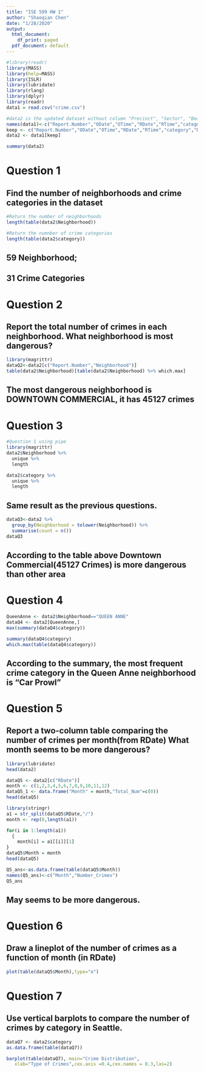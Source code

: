 ```yaml
---
title: "ISE 599 HW 1"
author: "Shaoqian Chen"
date: "1/28/2020"
output:
  html_document:
    df_print: paged
  pdf_document: default
---
```


```r
#library(readr)
library(MASS)
library(help=MASS)
library(ISLR)
library(lubridate)
library(rlang)
library(dplyr)
library(readr)
data1 = read.csv("crime.csv")
```

```r
#data2 is the updated dataset without column "Precinct", "Sector", "Beat"
names(data1)<-c("Report.Number","ODate","OTime","RDate","RTime","category","Description","Precinct","Sector","Beat","Neighborhood")
keep <- c("Report.Number","ODate","OTime","RDate","RTime","category","Description","Neighborhood")
data2 <- data1[keep]
```

```r
summary(data2)
```



# Question 1
## Find the number of neighborhoods and crime categories in the dataset

```r
#Return the number of neighborhoods
length(table(data2$Neighborhood))

#Return the numnber of crime categories
length(table(data2$category))
```
## 59 Neighborhood; 

## 31 Crime Categories


# Question 2
## Report the total number of crimes in each neighborhood. What neighborhood is most dangerous?
```r
library(magrittr)
dataQ2<-data2[c("Report.Number","Neighborhood")]
table(data2$Neighborhood)[table(data2$Neighborhood) %>% which.max]

```
## The most dangerous neighborhood is DOWNTOWN COMMERCIAL, it has 45127 crimes


# Question 3
```r
#Question 1 using pipe
library(magrittr)
data2$Neighborhood %>% 
  unique %>%
  length

data2$category %>% 
  unique %>%
  length
```
## Same result as the previous questions.
```r
dataQ3<-data2 %>%
  group_by(Neighborhood = tolower(Neighborhood)) %>%
  summarise(count = n())
dataQ3
```
## According to the table above Downtown Commercial(45127 Crimes) is more dangerous than other area



# Question 4
```r
QueenAnne <- data2$Neighborhood=="QUEEN ANNE"
dataQ4 <- data2[QueenAnne,]
max(summary(dataQ4$category))
```

```r
summary(dataQ4$category)
which.max(table(dataQ4$category))
```
## According to the summary, the most frequent crime category in the Queen Anne neighborhood is "Car Prowl"




# Question 5 
## Report a two-column table comparing the number of crimes per month(from RDate) What month seems to be more dangerous?
```r
library(lubridate)
head(data2)
```
```r
dataQ5 <- data2[c("RDate")]
month <- c(1,2,3,4,5,6,7,8,9,10,11,12)
dataQ5_1 <- data.frame("Month" = month,"Total_Num"=c(0))
head(dataQ5)
```

```r
library(stringr)
a1 = str_split(dataQ5$RDate,"/")
month <- rep(0,length(a1))
```

```r
for(i in 1:length(a1))
  {
    month[i] = a1[[i]][1]
}
dataQ5$Month = month
head(dataQ5)
```

```r
Q5_ans<-as.data.frame(table(dataQ5$Month))
names(Q5_ans)<-c("Month","Number_Crimes")
Q5_ans
```
## May seems to be more dangerous.




# Question 6 
## Draw a lineplot of the number of crimes as a function of month (in RDate)
```r
plot(table(dataQ5$Month),type="o")
```


# Question 7 
## Use vertical barplots to compare the number of crimes by category in Seattle.

```r
dataQ7 <- data2$category
as.data.frame(table(dataQ7))
```

```r
barplot(table(dataQ7), main="Crime Distribution",
   xlab="Type of Crimes",cex.axis =0.4,cex.names = 0.3,las=2)
```


